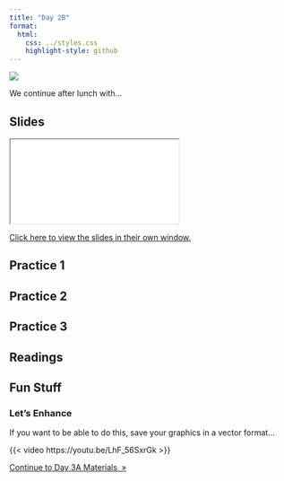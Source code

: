 ```yaml
---
title: "Day 2B"
format:
  html:
    css: ../styles.css
    highlight-style: github
---
```


![](../img/spreadsheets_2780E3.svg){.hero}


We continue after lunch with...

## Slides

<iframe class="slide-deck" src="./Slides/2B_Slides.html" title="Day 2B Slideshow">
</iframe>

[Click here to view the slides in their own window.](./Slides/2B_Slides.html)

## Practice 1


## Practice 2


## Practice 3


## Readings

## Fun Stuff

### Let's Enhance

If you want to be able to do this, save your graphics in a vector format...

{{< video https://youtu.be/LhF_56SxrGk >}}


::: {.text-center}
<a href="../Day3/day3A.html" class="btn btn-primary mt-5" role="button" >Continue to Day 3A Materials&nbsp;&nbsp;&raquo;</a>
:::
